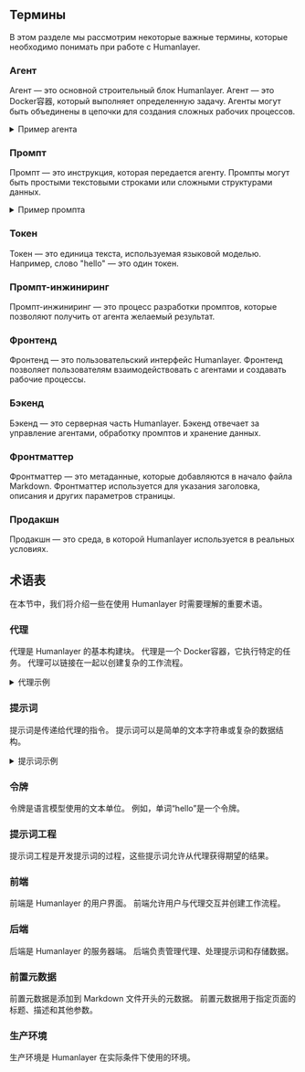 ## Термины

В этом разделе мы рассмотрим некоторые важные термины, которые необходимо понимать при работе с Humanlayer.

### Агент

Агент — это основной строительный блок Humanlayer. Агент — это Docker容器, который выполняет определенную задачу. Агенты могут быть объединены в цепочки для создания сложных рабочих процессов.

<details>
  <summary>Пример агента</summary>

  ```python
  # Пример агента на Python
  from humanlayer import Agent

  class MyAgent(Agent):
      def __init__(self):
          super().__init__()

      def run(self, input):
          # Здесь ваш код
          return output
  ```
</details>

### Промпт

Промпт — это инструкция, которая передается агенту. Промпты могут быть простыми текстовыми строками или сложными структурами данных.

<details>
  <summary>Пример промпта</summary>

  ```json
  {
      "instruction": "Напиши краткое описание продукта",
      "product_name": "Humanlayer"
  }
  ```
</details>

### Токен

Токен — это единица текста, используемая языковой моделью. Например, слово "hello" — это один токен.

### Промпт-инжиниринг

Промпт-инжиниринг — это процесс разработки промптов, которые позволяют получить от агента желаемый результат.

### Фронтенд

Фронтенд — это пользовательский интерфейс Humanlayer. Фронтенд позволяет пользователям взаимодействовать с агентами и создавать рабочие процессы.

### Бэкенд

Бэкенд — это серверная часть Humanlayer. Бэкенд отвечает за управление агентами, обработку промптов и хранение данных.

### Фронтматтер

Фронтматтер — это метаданные, которые добавляются в начало файла Markdown. Фронтматтер используется для указания заголовка, описания и других параметров страницы.

### Продакшн

Продакшн — это среда, в которой Humanlayer используется в реальных условиях.
## 术语表

在本节中，我们将介绍一些在使用 Humanlayer 时需要理解的重要术语。

### 代理

代理是 Humanlayer 的基本构建块。 代理是一个 Docker容器，它执行特定的任务。 代理可以链接在一起以创建复杂的工作流程。

<details>
  <summary>代理示例</summary>

  ```python
  # Python 中的代理示例
  from humanlayer import Agent

  class MyAgent(Agent):
      def __init__(self):
          super().__init__()

      def run(self, input):
          # 这里是你的代码
          return output
  ```
</details>

### 提示词

提示词是传递给代理的指令。 提示词可以是简单的文本字符串或复杂的数据结构。

<details>
  <summary>提示词示例</summary>

  ```json
  {
      "instruction": "写一个简短的产品描述",
      "product_name": "Humanlayer"
  }
  ```
</details>

### 令牌

令牌是语言模型使用的文本单位。 例如，单词“hello”是一个令牌。

### 提示词工程

提示词工程是开发提示词的过程，这些提示词允许从代理获得期望的结果。

### 前端

前端是 Humanlayer 的用户界面。 前端允许用户与代理交互并创建工作流程。

### 后端

后端是 Humanlayer 的服务器端。 后端负责管理代理、处理提示词和存储数据。

### 前置元数据

前置元数据是添加到 Markdown 文件开头的元数据。 前置元数据用于指定页面的标题、描述和其他参数。

### 生产环境

生产环境是 Humanlayer 在实际条件下使用的环境。
